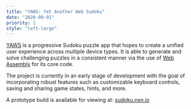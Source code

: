 ```yaml
---
title: "YAWS: Yet Another Web Sudoku"
date: "2020-09-01"
priority: 2
style: "left-large"
---
```


[YAWS](https://sudoku.nxn.io) is a progressive Sudoku puzzle app that hopes to create a unified user experience across
multiple device types. It is able to generate and solve challenging puzzles in a consistent manner via the use of <a 
href="https://webassembly.org" target="_blank" rel="noreferrer">Web Assembly</a> for its core code.

The project is currently in an early stage of development with the goal of incorporating robust features such as 
customizable keyboard controls, saving and sharing game states, hints, and more.

A prototype build is available for viewing at: [sudoku.nxn.io](https://sudoku.nxn.io)